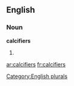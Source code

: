 
==English==

===Noun===
'''calcifiers'''

# {{plural of|[[calcifier]]}}

[[Category:English plurals]]

[[ar:calcifiers]]
[[fr:calcifiers]]